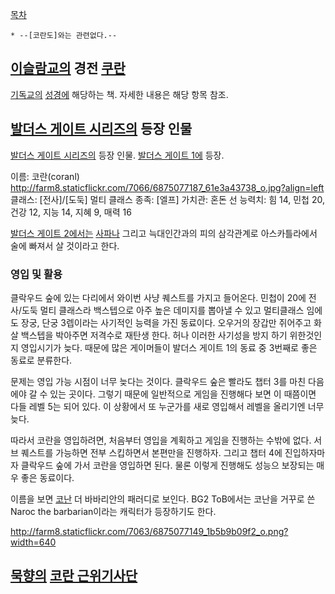 [[목차]]

 * --[코란도]와는 관련없다.--

== [[이슬람교]]의 경전 [[쿠란]] ==
[[기독교]]의 [[성경]]에 해당하는 책. 자세한 내용은 해당 항목 참조.
== [[발더스 게이트 시리즈]]의 등장 인물 ==

[[발더스 게이트 시리즈]]의 등장 인물. [[발더스 게이트 1]]에 등장.

이름: 코란(coranl) http://farm8.staticflickr.com/7066/6875077187_61e3a43738_o.jpg?align=left
클래스: [전사]/[도둑] 멀티 클래스
종족: [엘프]
가치관: 혼돈 선
능력치: 힘 14, 민첩 20, 건강 12, 지능 14, 지혜 9, 매력 16

[[발더스 게이트 2]]에서는 [[사파나]] 그리고 늑대인간과의 피의 삼각관계로 아스카틀라에서 술에 빠져서 살 것이라고 한다.
=== 영입 및 활용 ===

클락우드 숲에 있는 다리에서 와이번 사냥 퀘스트를 가지고 들어온다. 민첩이 20에 전사/도둑 멀티 클래스라 백스텝으로 아주 높은 데미지를 뽑아낼 수 있고 멀티클래스 임에도 장궁, 단궁 3렙이라는 사기적인 능력을 가진 동료이다. 오우거의 장갑만 쥐어주고 화살 백스텝을 박아주면 저격수로 재탄생 한다. 허나 이러한 사기성을 방지 하기 위한것인지 영입시기가 늦다.  때문에 많은 게이머들이 발더스 게이트 1의 동료 중 3번째로 좋은 동료로 분류한다.

문제는 영입 가능 시점이 너무 늦다는 것이다. 클락우드 숲은 빨라도 챕터 3를 마친 다음에야 갈 수 있는 곳이다. 그렇기 때문에 일반적으로 게임을 진행해다 보면 이 때쯤이면 다들 레벨 5는 되어 있다. 이 상황에서 또 누군가를 새로 영입해서 레벨을 올리기엔 너무 늦다.

따라서 코란을 영입하려면, 처음부터 영입을 계획하고 게임을 진행하는 수밖에 없다. 서브 퀘스트를 가능하면 전부 스킵하면서 본편만을 진행하자. 그리고 챕터 4에 진입하자마자 클락우드 숲에 가서 코란을 영입하면 된다. 물론 이렇게 진행해도 성능으 보장되는 매우 좋은 동료이다. 

이름을 보면 [[코난]] 더 바바리안의 패러디로 보인다. BG2 ToB에서는 코난을 거꾸로 쓴 Naroc the barbarian이라는 캐릭터가 등장하기도 한다.

http://farm8.staticflickr.com/7063/6875077149_1b5b9b09f2_o.png?width=640

== [[묵향]]의 [[코란 근위기사단]] ==
